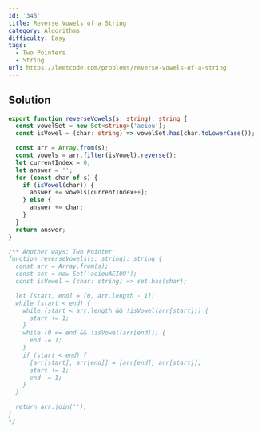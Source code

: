 ```yaml
---
id: '345'
title: Reverse Vowels of a String
category: Algorithms
difficulty: Easy
tags:
  - Two Pointers
  - String
url: https://leetcode.com/problems/reverse-vowels-of-a-string
---
```


## Solution

```typescript filename="solution.ts" copy
export function reverseVowels(s: string): string {
  const vowelSet = new Set<string>('aeiou');
  const isVowel = (char: string) => vowelSet.has(char.toLowerCase());

  const arr = Array.from(s);
  const vowels = arr.filter(isVowel).reverse();
  let currentIndex = 0;
  let answer = '';
  for (const char of s) {
    if (isVowel(char)) {
      answer += vowels[currentIndex++];
    } else {
      answer += char;
    }
  }
  return answer;
}

/** Another ways: Two Pointer
function reverseVowels(s: string): string {
  const arr = Array.from(s);
  const set = new Set('aeiouAEIOU');
  const isVowel = (char: string) => set.has(char);

  let [start, end] = [0, arr.length - 1];
  while (start < end) {
    while (start < arr.length && !isVowel(arr[start])) {
      start += 1;
    }
    while (0 <= end && !isVowel(arr[end])) {
      end -= 1;
    }
    if (start < end) {
      [arr[start], arr[end]] = [arr[end], arr[start]];
      start += 1;
      end -= 1;
    }
  }

  return arr.join('');
}
*/
```
